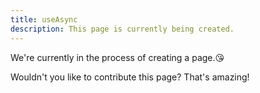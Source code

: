 ```yaml
---
title: useAsync
description: This page is currently being created.
---
```


We're currently in the process of creating a page.😘

Wouldn't you like to contribute this page? That's amazing!
